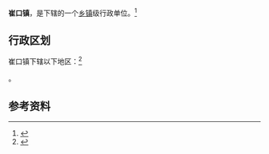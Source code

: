 {{中国乡级行政区|37/14/23/103/000}}

'''崔口镇'''，是{{PRC admin/fullname|37/14/23/103/000|3}}下辖的一个[[乡镇|乡镇]]级行政单位。<ref>{{PRC admin/ref sgc|{{PRC admin/parent|37/14/23/103/000}}}}</ref>

== 行政区划 ==

崔口镇下辖以下地区：<ref>{{PRC admin/ref sgc|37/14/23/103/000}}</ref>

{{PRC admin/children|37/14/23/103/000}}。

== 参考资料 ==

{{reflist}}

{{行政区划小作品}}
{{PRC admin/navcat|37/14/23/103/000}}